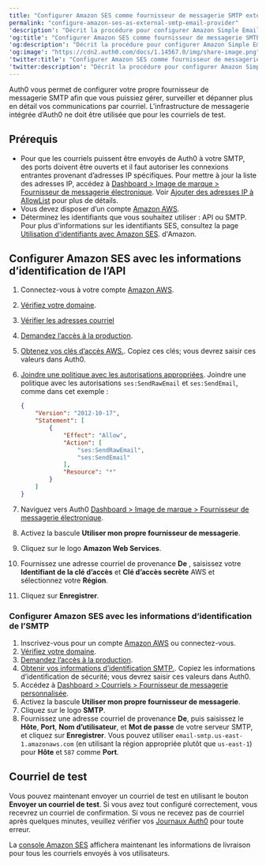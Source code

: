 ---
title: "Configurer Amazon SES comme fournisseur de messagerie SMTP externe"
permalink: "configure-amazon-ses-as-external-smtp-email-provider"
'description': "Décrit la procédure pour configurer Amazon Simple Email Service (SES) en tant que fournisseur de messagerie externe. Cela vous permettra de gérer, surveiller et dépanner efficacement vos communications par courriel."
'og:title': "Configurer Amazon SES comme fournisseur de messagerie SMTP externe"
'og:description': "Décrit la procédure pour configurer Amazon Simple Email Service (SES) en tant que fournisseur de messagerie externe. Cela vous permettra de gérer, surveiller et dépanner efficacement vos communications par courriel."
'og:image': "https://cdn2.auth0.com/docs/1.14567.0/img/share-image.png"
'twitter:title': "Configurer Amazon SES comme fournisseur de messagerie SMTP externe"
'twitter:description': "Décrit la procédure pour configurer Amazon Simple Email Service (SES) en tant que fournisseur de messagerie externe. Cela vous permettra de gérer, surveiller et dépanner efficacement vos communications par courriel."
---

Auth0 vous permet de configurer votre propre fournisseur de messagerie SMTP afin que vous puissiez gérer, surveiller et dépanner plus en détail vos communications par courriel. L’infrastructure de messagerie intégrée d’Auth0 ne doit être utilisée que pour les courriels de test.

## Prérequis

* Pour que les courriels puissent être envoyés de Auth0 à votre SMTP, des ports doivent être ouverts et il faut autoriser les connexions entrantes provenant d’adresses IP spécifiques. Pour mettre à jour la liste des adresses IP, accédez à [Dashboard > Image de marque > Fournisseur de messagerie électronique](https://manage.auth0.com/#/branding/email_provider). Voir [Ajouter des adresses IP à AllowList](/docs/fr-ca/secure/security-guidance/data-security/allowlist) pour plus de détails.
* Vous devez disposer d’un compte [Amazon AWS](http://aws.amazon.com/ses/).
* Déterminez les identifiants que vous souhaitez utiliser : API ou SMTP. Pour plus d'informations sur les identifiants SES, consultez la page [Utilisation d'identifiants avec Amazon SES](http://docs.aws.amazon.com/ses/latest/DeveloperGuide/using-credentials.html). d'Amazon.

## Configurer Amazon SES avec les informations d’identification de l’API

1. Connectez-vous à votre compte [Amazon AWS](http://aws.amazon.com/ses/).
2. [Vérifiez votre domaine](http://docs.aws.amazon.com/ses/latest/DeveloperGuide/verify-domains.html).
3. [Vérifier les adresses courriel](http://docs.aws.amazon.com/ses/latest/DeveloperGuide/verify-email-addresses.html)
4. [Demandez l’accès à la production](https://docs.aws.amazon.com/ses/latest/DeveloperGuide/request-production-access.html?icmpid=docs_ses_console).
5. [Obtenez vos clés d’accès AWS.](http://docs.aws.amazon.com/ses/latest/DeveloperGuide/get-aws-keys.html). Copiez ces clés; vous devrez saisir ces valeurs dans Auth0.
6. [Joindre une politique avec les autorisations appropriées](http://docs.aws.amazon.com/IAM/latest/UserGuide/access_policies_manage.html). Joindre une politique avec les autorisations `ses:SendRawEmail` et `ses:SendEmail`, comme dans cet exemple :

   ```json lines
   {
       "Version": "2012-10-17",
       "Statement": [
           {
               "Effect": "Allow",
               "Action": [
                   "ses:SendRawEmail",
                   "ses:SendEmail"
               ],
               "Resource": "*"
           }
       ]
   }
   ```

   

   
7. Naviguez vers Auth0 [Dashboard > Image de marque > Fournisseur de messagerie électronique](https://manage.auth0.com/#/branding/email_provider).
8. Activez la bascule **Utiliser mon propre fournisseur de messagerie**.
9. Cliquez sur le logo **Amazon Web Services**.
10. Fournissez une adresse courriel de provenance **De** , saisissez votre **Identifiant de la clé d’accès** et **Clé d’accès secrète** AWS et sélectionnez votre **Région**.
11. Cliquez sur **Enregistrer**.

### Configurer Amazon SES avec les informations d’identification de l’SMTP

1. Inscrivez-vous pour un compte [Amazon AWS](http://aws.amazon.com/ses/) ou connectez-vous.
2. [Vérifiez votre domaine](http://docs.aws.amazon.com/ses/latest/DeveloperGuide/verify-domains.html).
3. [Demandez l’accès à la production](https://docs.aws.amazon.com/ses/latest/DeveloperGuide/request-production-access.html?icmpid=docs_ses_console).
4. [Obtenir vos informations d’identification SMTP.](http://docs.aws.amazon.com/ses/latest/DeveloperGuide/smtp-credentials.html). Copiez les informations d’identification de sécurité; vous devrez saisir ces valeurs dans Auth0.
5. Accédez à [Dashboard > Courriels > Fournisseur de messagerie personnalisée](https://manage.auth0.com/#/emails/provider).
6. Activez la bascule **Utiliser mon propre fournisseur de messagerie**.
7. Cliquez sur le logo **SMTP**.
8. Fournissez une adresse courriel de provenance **De**, puis saisissez le **Hôte**, **Port**, **Nom d’utilisateur**, et **Mot de passe** de votre serveur SMTP, et cliquez sur **Enregistrer**. Vous pouvez utiliser `email-smtp.us-east-1.amazonaws.com` (en utilisant la région appropriée plutôt que `us-east-1`) pour **Hôte** et `587` comme **Port**.

## Courriel de test

Vous pouvez maintenant envoyer un courriel de test en utilisant le bouton **Envoyer un courriel de test**. Si vous avez tout configuré correctement, vous recevrez un courriel de confirmation. Si vous ne recevez pas de courriel après quelques minutes, veuillez vérifier vos [Journaux Auth0](https://manage.auth0.com/#/logs) pour toute erreur.

La [console Amazon SES](https://console.aws.amazon.com/ses) affichera maintenant les informations de livraison pour tous les courriels envoyés à vos utilisateurs.